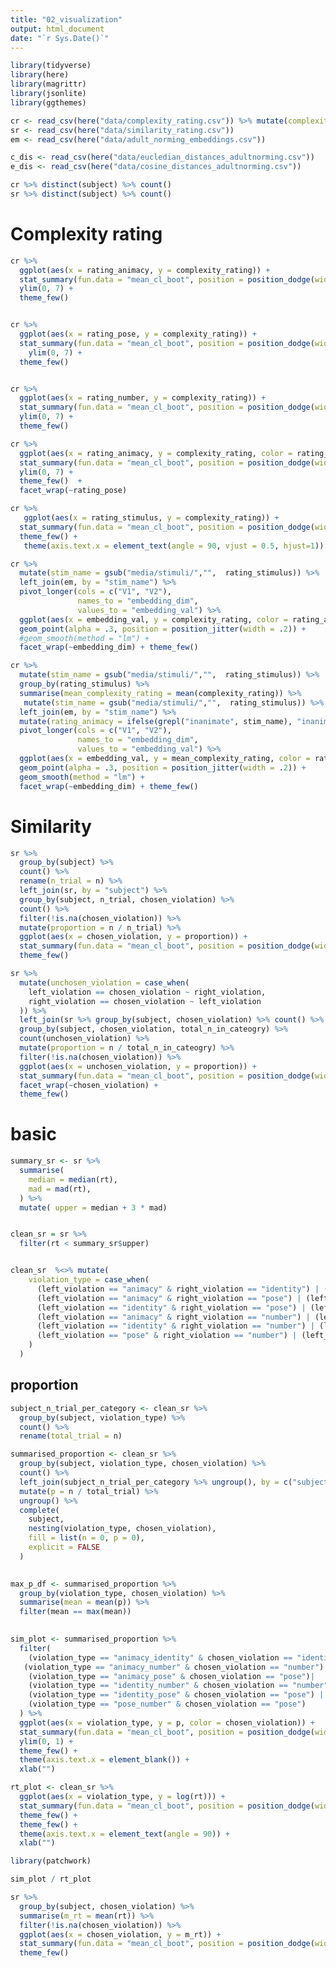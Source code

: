 ```yaml
---
title: "02_visualization"
output: html_document
date: "`r Sys.Date()`"
---
```



```r
library(tidyverse)
library(here)
library(magrittr)
library(jsonlite)
library(ggthemes)

cr <- read_csv(here("data/complexity_rating.csv")) %>% mutate(complexity_rating = complexity_rating + 1)
sr <- read_csv(here("data/similarity_rating.csv"))
em <- read_csv(here("data/adult_norming_embeddings.csv"))

c_dis <- read_csv(here("data/eucledian_distances_adultnorming.csv"))
e_dis <- read_csv(here("data/cosine_distances_adultnorming.csv"))
```

```r
cr %>% distinct(subject) %>% count()
sr %>% distinct(subject) %>% count()

```



# Complexity rating 

```r
cr %>% 
  ggplot(aes(x = rating_animacy, y = complexity_rating)) + 
  stat_summary(fun.data = "mean_cl_boot", position = position_dodge(width = .2)) + 
  ylim(0, 7) + 
  theme_few() 


cr %>% 
  ggplot(aes(x = rating_pose, y = complexity_rating)) + 
  stat_summary(fun.data = "mean_cl_boot", position = position_dodge(width = .2)) + 
    ylim(0, 7) + 
  theme_few() 


cr %>% 
  ggplot(aes(x = rating_number, y = complexity_rating)) + 
  stat_summary(fun.data = "mean_cl_boot", position = position_dodge(width = .2)) + 
  ylim(0, 7) + 
  theme_few() 


```

```r
cr %>% 
  ggplot(aes(x = rating_animacy, y = complexity_rating, color = rating_number)) + 
  stat_summary(fun.data = "mean_cl_boot", position = position_dodge(width = .2)) + 
  ylim(0, 7) + 
  theme_few()  + 
  facet_wrap(~rating_pose)

```



```r
cr %>% 
   ggplot(aes(x = rating_stimulus, y = complexity_rating)) + 
  stat_summary(fun.data = "mean_cl_boot", position = position_dodge(width = .2)) + 
  theme_few() + 
   theme(axis.text.x = element_text(angle = 90, vjust = 0.5, hjust=1)) 
```


```r
cr %>% 
  mutate(stim_name = gsub("media/stimuli/","",  rating_stimulus)) %>% 
  left_join(em, by = "stim_name") %>% 
  pivot_longer(cols = c("V1", "V2"), 
               names_to = "embedding_dim", 
               values_to = "embedding_val") %>% 
  ggplot(aes(x = embedding_val, y = complexity_rating, color = rating_animacy)) + 
  geom_point(alpha = .3, position = position_jitter(width = .2)) + 
  #geom_smooth(method = "lm") + 
  facet_wrap(~embedding_dim) + theme_few()
```



```r
cr %>% 
  mutate(stim_name = gsub("media/stimuli/","",  rating_stimulus)) %>% 
  group_by(rating_stimulus) %>% 
  summarise(mean_complexity_rating = mean(complexity_rating)) %>% 
   mutate(stim_name = gsub("media/stimuli/","",  rating_stimulus)) %>% 
  left_join(em, by = "stim_name") %>% 
  mutate(rating_animacy = ifelse(grepl("inanimate", stim_name), "inanimate", "animate")) %>% 
  pivot_longer(cols = c("V1", "V2"), 
               names_to = "embedding_dim", 
               values_to = "embedding_val") %>% 
  ggplot(aes(x = embedding_val, y = mean_complexity_rating, color = rating_animacy)) + 
  geom_point(alpha = .3, position = position_jitter(width = .2)) + 
  geom_smooth(method = "lm") + 
  facet_wrap(~embedding_dim) + theme_few()
```



# Similarity 

```r
sr %>% 
  group_by(subject) %>% 
  count() %>% 
  rename(n_trial = n) %>% 
  left_join(sr, by = "subject") %>% 
  group_by(subject, n_trial, chosen_violation) %>% 
  count() %>% 
  filter(!is.na(chosen_violation)) %>%
  mutate(proportion = n / n_trial) %>% 
  ggplot(aes(x = chosen_violation, y = proportion)) + 
  stat_summary(fun.data = "mean_cl_boot", position = position_dodge(width = .2)) + 
  theme_few() 
```


```r
sr %>% 
  mutate(unchosen_violation = case_when(
    left_violation == chosen_violation ~ right_violation, 
    right_violation == chosen_violation ~ left_violation
  )) %>% 
  left_join(sr %>% group_by(subject, chosen_violation) %>% count() %>% rename(total_n_in_cateogry = n), by = c("subject", "chosen_violation")) %>% 
  group_by(subject, chosen_violation, total_n_in_cateogry) %>% 
  count(unchosen_violation) %>% 
  mutate(proportion = n / total_n_in_cateogry) %>% 
  filter(!is.na(chosen_violation)) %>%
  ggplot(aes(x = unchosen_violation, y = proportion)) + 
  stat_summary(fun.data = "mean_cl_boot", position = position_dodge(width = .2)) + 
  facet_wrap(~chosen_violation) + 
  theme_few()
```


# basic 

```r

summary_sr <- sr %>% 
  summarise(
    median = median(rt), 
    mad = mad(rt), 
  ) %>% 
  mutate( upper = median + 3 * mad)


clean_sr = sr %>% 
  filter(rt < summary_sr$upper)


clean_sr  %<>% mutate(
    violation_type = case_when(
      (left_violation == "animacy" & right_violation == "identity") | (left_violation == "identity" & right_violation == "animacy") ~ "animacy_identity", 
      (left_violation == "animacy" & right_violation == "pose") | (left_violation == "pose" & right_violation == "animacy") ~ "animacy_pose", 
      (left_violation == "identity" & right_violation == "pose") | (left_violation == "pose" & right_violation == "identity") ~ "identity_pose", 
      (left_violation == "animacy" & right_violation == "number") | (left_violation == "number" & right_violation == "animacy") ~ "animacy_number", 
      (left_violation == "identity" & right_violation == "number") | (left_violation == "number" & right_violation == "identity") ~ "identity_number", 
      (left_violation == "pose" & right_violation == "number") | (left_violation == "number" & right_violation == "pose") ~ "pose_number", 
    )
  ) 
```


## proportion 

```r
subject_n_trial_per_category <- clean_sr %>% 
  group_by(subject, violation_type) %>% 
  count() %>% 
  rename(total_trial = n)

summarised_proportion <- clean_sr %>% 
  group_by(subject, violation_type, chosen_violation) %>% 
  count() %>% 
  left_join(subject_n_trial_per_category %>% ungroup(), by = c("subject", "violation_type")) %>% 
  mutate(p = n / total_trial) %>% 
  ungroup() %>% 
  complete(
    subject,
    nesting(violation_type, chosen_violation),
    fill = list(n = 0, p = 0),
    explicit = FALSE
  ) 
  

max_p_df <- summarised_proportion %>% 
  group_by(violation_type, chosen_violation) %>% 
  summarise(mean = mean(p)) %>% 
  filter(mean == max(mean))
  

sim_plot <- summarised_proportion %>% 
  filter(
    (violation_type == "animacy_identity" & chosen_violation == "identity") | 
   (violation_type == "animacy_number" & chosen_violation == "number") | 
    (violation_type == "animacy_pose" & chosen_violation == "pose")| 
    (violation_type == "identity_number" & chosen_violation == "number") | 
    (violation_type == "identity_pose" & chosen_violation == "pose") |
    (violation_type == "pose_number" & chosen_violation == "pose")
  ) %>% 
  ggplot(aes(x = violation_type, y = p, color = chosen_violation)) + 
  stat_summary(fun.data = "mean_cl_boot", position = position_dodge(width = .2)) + 
  ylim(0, 1) + 
  theme_few() + 
  theme(axis.text.x = element_blank()) + 
  xlab("") 
```




```r
rt_plot <- clean_sr %>% 
  ggplot(aes(x = violation_type, y = log(rt))) + 
  stat_summary(fun.data = "mean_cl_boot", position = position_dodge(width = .2)) + 
  theme_few() + 
  theme_few() + 
  theme(axis.text.x = element_text(angle = 90)) + 
  xlab("")
```


```r
library(patchwork)

sim_plot / rt_plot
```



```r
sr %>% 
  group_by(subject, chosen_violation) %>% 
  summarise(m_rt = mean(rt)) %>% 
  filter(!is.na(chosen_violation)) %>%
  ggplot(aes(x = chosen_violation, y = m_rt)) + 
  stat_summary(fun.data = "mean_cl_boot", position = position_dodge(width = .2)) + 
  theme_few() 
```

